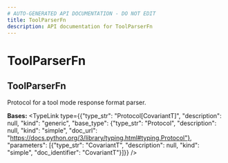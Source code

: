 ```yaml
---
# AUTO-GENERATED API DOCUMENTATION - DO NOT EDIT
title: ToolParserFn
description: API documentation for ToolParserFn
---
```


# ToolParserFn

## <ApiType type="Class" path="response_formatting/response_format/ToolParserFn" symbolName="ToolParserFn" /> ToolParserFn

Protocol for a tool mode response format parser.

**Bases:** 
<TypeLink type={{"type_str": "Protocol[CovariantT]", "description": null, "kind": "generic", "base_type": {"type_str": "Protocol", "description": null, "kind": "simple", "doc_url": "https://docs.python.org/3/library/typing.html#typing.Protocol"}, "parameters": [{"type_str": "CovariantT", "description": null, "kind": "simple", "doc_identifier": "CovariantT"}]}} />

